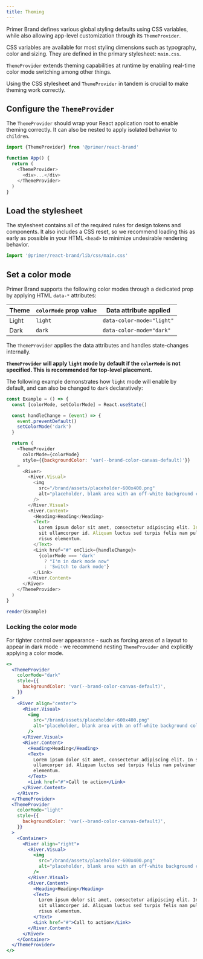 ```yaml
---
title: Theming
---
```


Primer Brand defines various global styling defaults using CSS variables, while also allowing app-level customization through its `ThemeProvider`.

CSS variables are available for most styling dimensions such as typography, color and sizing. They are defined in the primary stylesheet: `main.css`.

`ThemeProvider` extends theming capabilities at runtime by enabling real-time color mode switching among other things.

Using the CSS stylesheet and `ThemeProvider` in tandem is crucial to make theming work correctly.

## Configure the `ThemeProvider`

The `ThemeProvider` should wrap your React application root to enable theming correctly. It can also be nested to apply isolated behavior to `children`.

```js
import {ThemeProvider} from '@primer/react-brand'

function App() {
  return (
    <ThemeProvider>
      <div>...</div>
    </ThemeProvider>
  )
}
```

## Load the stylesheet

The stylesheet contains all of the required rules for design tokens and components. It also includes a CSS reset, so we recommend loading this as early as possible in your HTML `<head>` to minimize undesirable rendering behavior.

```js
import '@primer/react-brand/lib/css/main.css'
```

## Set a color mode

Primer Brand supports the following color modes through a dedicated prop by applying HTML `data-*` attributes:

| Theme | `colorMode` prop value | Data attribute applied    |
| ----- | ---------------------- | ------------------------- |
| Light | `light`                | `data-color-mode="light"` |
| Dark  | `dark`                 | `data-color-mode="dark"`  |

The `ThemeProvider` applies the data attributes and handles state-changes internally.

**`ThemeProvider` will apply `light` mode by default if the `colorMode` is not specified. This is recommended for top-level placement.**

The following example demonstrates how `light` mode will enable by default, and can also be changed to `dark` declaratively:

```javascript live noinline
const Example = () => {
  const [colorMode, setColorMode] = React.useState()

  const handleChange = (event) => {
    event.preventDefault()
    setColorMode('dark')
  }

  return (
    <ThemeProvider
      colorMode={colorMode}
      style={{backgroundColor: 'var(--brand-color-canvas-default)'}}
    >
      <River>
        <River.Visual>
          <img
            src="/brand/assets/placeholder-600x400.png"
            alt="placeholder, blank area with an off-white background color"
          />
        </River.Visual>
        <River.Content>
          <Heading>Heading</Heading>
          <Text>
            Lorem ipsum dolor sit amet, consectetur adipiscing elit. In sapien
            sit ullamcorper id. Aliquam luctus sed turpis felis nam pulvinar
            risus elementum.
          </Text>
          <Link href="#" onClick={handleChange}>
            {colorMode === 'dark'
              ? "I'm in dark mode now"
              : 'Switch to dark mode'}
          </Link>
        </River.Content>
      </River>
    </ThemeProvider>
  )
}

render(Example)
```

### Locking the color mode

For tighter control over appearance - such as forcing areas of a layout to appear in dark mode - we recommend nesting `ThemeProvider` and explicitly applying a color mode.

```jsx live
<>
  <ThemeProvider
    colorMode="dark"
    style={{
      backgroundColor: 'var(--brand-color-canvas-default)',
    }}
  >
    <River align="center">
      <River.Visual>
        <img
          src="/brand/assets/placeholder-600x400.png"
          alt="placeholder, blank area with an off-white background color"
        />
      </River.Visual>
      <River.Content>
        <Heading>Heading</Heading>
        <Text>
          Lorem ipsum dolor sit amet, consectetur adipiscing elit. In sapien sit
          ullamcorper id. Aliquam luctus sed turpis felis nam pulvinar risus
          elementum.
        </Text>
        <Link href="#">Call to action</Link>
      </River.Content>
    </River>
  </ThemeProvider>
  <ThemeProvider
    colorMode="light"
    style={{
      backgroundColor: 'var(--brand-color-canvas-default)',
    }}
  >
    <Container>
      <River align="right">
        <River.Visual>
          <img
            src="/brand/assets/placeholder-600x400.png"
            alt="placeholder, blank area with an off-white background color"
          />
        </River.Visual>
        <River.Content>
          <Heading>Heading</Heading>
          <Text>
            Lorem ipsum dolor sit amet, consectetur adipiscing elit. In sapien
            sit ullamcorper id. Aliquam luctus sed turpis felis nam pulvinar
            risus elementum.
          </Text>
          <Link href="#">Call to action</Link>
        </River.Content>
      </River>
    </Container>
  </ThemeProvider>
</>
```
